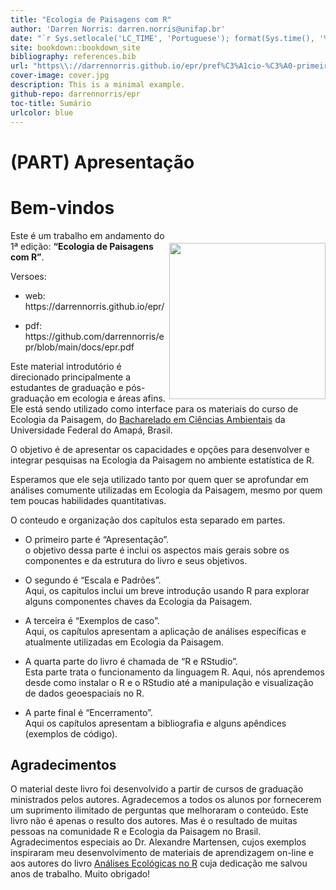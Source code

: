 ```yaml
--- 
title: "Ecologia de Paisagens com R"
author: 'Darren Norris: darren.norris@unifap.br'
date: "`r Sys.setlocale('LC_TIME', 'Portuguese'); format(Sys.time(), '%d %B, %Y')`"
site: bookdown::bookdown_site
bibliography: references.bib
url: "https\\://darrennorris.github.io/epr/pref%C3%A1cio-%C3%A0-primeira-edi%C3%A7%C3%A3o.html/"
cover-image: cover.jpg
description: This is a minimal example.
github-repo: darrennorris/epr
toc-title: Sumário
urlcolor: blue
---
```


\newpage{}

# (PART) Apresentação {-}

# Bem-vindos {.unnumbered}


<img align="right" src="cover.jpg" width="250" style="margin-top: 20px">

Este é um trabalho em andamento do 1ª edição:
**"Ecologia de Paisagens com R"**.

Versoes: 

-  web: https://darrennorris.github.io/epr/  

-  pdf: https://github.com/darrennorris/epr/blob/main/docs/epr.pdf

Este material introdutório é direcionado principalmente a estudantes de graduação e pós-graduação em ecologia e áreas afins. Ele está sendo utilizado como interface para os materiais do curso de Ecologia da Paisagem, do [Bacharelado em Ciências Ambientais](https://www2.unifap.br/cambientais/) da Universidade Federal do Amapá, Brasil.

O objetivo é de apresentar os capacidades e opções para desenvolver e integrar pesquisas na Ecologia da Paisagem no ambiente estatística de R.

Esperamos que ele seja utilizado tanto por quem quer se aprofundar em análises comumente utilizadas em Ecologia da Paisagem, mesmo por quem tem poucas habilidades quantitativas. 

O conteudo e organização dos capítulos esta separado em partes.

-   O primeiro parte é "Apresentação".    
o objetivo dessa parte é inclui os aspectos mais gerais sobre os componentes e da estrutura do livro e seus objetivos.

-   O segundo é "Escala e Padrões".    
Aqui, os capitulos inclui um breve introdução usando R para explorar alguns componentes chaves da Ecologia da Paisagem. 

-   A terceira é "Exemplos de caso".    
Aqui, os capítulos apresentam a aplicação de análises específicas e atualmente utilizadas em Ecologia da Paisagem.

-   A quarta parte do livro é chamada de "R e RStudio".    
Esta parte trata o funcionamento da linguagem R. Aqui, nós aprendemos desde como instalar o R e o RStudio até a manipulação e visualização de dados geoespaciais no R.

-   A parte final é "Encerramento".    
Aqui os capítulos apresentam a bibliografia e alguns apêndices (exemplos de código).


## Agradecimentos {.unnumbered}

O material deste livro foi desenvolvido a partir de cursos de graduação ministrados pelos autores. Agradecemos a todos os alunos por fornecerem um suprimento ilimitado de perguntas que melhoraram o conteúdo. Este livro não é apenas o resulto dos autores. Mas é o resultado de muitas pessoas na comunidade R e Ecologia da Paisagem no Brasil. Agradecimentos especiais ao Dr. Alexandre Martensen, cujos exemplos inspiraram meu desenvolvimento de materiais de aprendizagem on-line e aos autores do livro [Análises Ecológicas no R](https://analises-ecologicas.com/) cuja dedicação me salvou anos de trabalho.
Muito obrigado!
